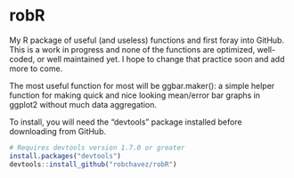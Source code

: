 # robR

My R package of useful (and useless) functions and first foray into GitHub. This is a work in progress and none of the functions are optimized, well-coded, or well maintained yet. I hope to change that practice soon and add more to come. 

The most useful function for most will be ggbar.maker(): a simple helper function for making quick and nice looking mean/error bar graphs in ggplot2 without much data aggregation.

To install, you will need the "devtools" package installed before downloading from GitHub.
```r

# Requires devtools version 1.7.0 or greater
install.packages("devtools")
devtools::install_github("robchavez/robR")
```

